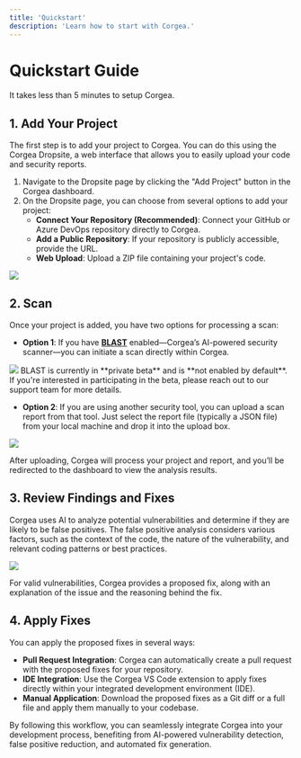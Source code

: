 ```yaml
---
title: 'Quickstart'
description: 'Learn how to start with Corgea.'
---
```

# Quickstart Guide

It takes less than 5 minutes to setup Corgea.

## 1. Add Your Project

The first step is to add your project to Corgea. You can do this using the Corgea Dropsite, a web interface that allows you to easily upload your code and security reports.

1. Navigate to the Dropsite page by clicking the "Add Project" button in the Corgea dashboard.
2. On the Dropsite page, you can choose from several options to add your project:
   - **Connect Your Repository (Recommended)**: Connect your GitHub or Azure DevOps repository directly to Corgea.
   - **Add a Public Repository**: If your repository is publicly accessible, provide the URL.
   - **Web Upload**: Upload a ZIP file containing your project's code.

<Frame>
  <img src="/images/dropsite_add_project.png" style={{ borderRadius: '0.5rem' }} />
</Frame>

## 2. Scan

Once your project is added, you have two options for processing a scan:

- **Option 1**: If you have [**BLAST**](blast) enabled—Corgea’s AI-powered security scanner—you can initiate a scan directly within Corgea.
<Frame>
  <img src="/images/blast-start-scan.png" style={{ borderRadius: '0.5rem' }} />
</Frame>
<Note>BLAST is currently in **private beta** and is **not enabled by default**. If you're interested in participating in the beta, please reach out to our support team for more details.</Note>

- **Option 2**: If you are using another security tool, you can upload a scan report from that tool. Just select the report file (typically a JSON file) from your local machine and drop it into the upload box.

<Frame>
  <img src="/images/upload_report.png" style={{ borderRadius: '0.5rem' }} />
</Frame>

After uploading, Corgea will process your project and report, and you’ll be redirected to the dashboard to view the analysis results.

## 3. Review Findings and Fixes

Corgea uses AI to analyze potential vulnerabilities and determine if they are likely to be false positives. The false positive analysis considers various factors, such as the context of the code, the nature of the vulnerability, and relevant coding patterns or best practices.

<Frame>
  <img src="/images/false_positive.png" style={{ borderRadius: '0.5rem' }} />
</Frame>

For valid vulnerabilities, Corgea provides a proposed fix, along with an explanation of the issue and the reasoning behind the fix.

## 4. Apply Fixes

You can apply the proposed fixes in several ways:

- **Pull Request Integration**: Corgea can automatically create a pull request with the proposed fixes for your repository.
- **IDE Integration**: Use the Corgea VS Code extension to apply fixes directly within your integrated development environment (IDE).
- **Manual Application**: Download the proposed fixes as a Git diff or a full file and apply them manually to your codebase.

By following this workflow, you can seamlessly integrate Corgea into your development process, benefiting from AI-powered vulnerability detection, false positive reduction, and automated fix generation.
